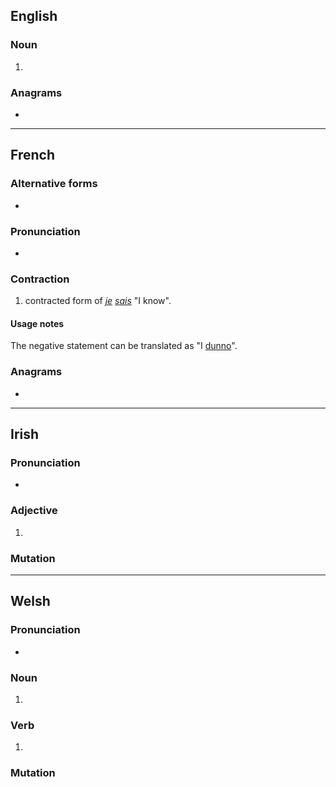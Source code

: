 {{also|cháis}}
==English==

===Noun===
{{head|en|noun form}}

# {{plural of|chai|lang=en}}

===Anagrams===
* {{anagrams|en|a=achis|Chias|chias}}

----

==French==

===Alternative forms===
* {{l|fr|ché}}

===Pronunciation===
* {{fr-IPA|ché}}

===Contraction===
{{head|fr|contractions}}

# {{lb|fr|informal}} contracted form of ''[[je]] [[sais]]'' "I know".

====Usage notes====
The negative statement {{m|fr|chais pas}} can be translated as "I [[dunno]]".

===Anagrams===
* {{l|fr|chias}}

----

==Irish==

===Pronunciation===
* {{IPA|[xaʃ]|lang=ga}}

===Adjective===
{{head|ga|mutated adjective}}

# {{ga-lenition of|cais}}

===Mutation===
{{ga-mut-cons|c|ais}}

----

==Welsh==

===Pronunciation===
* {{IPA|/χai̯s/|lang=cy}}

===Noun===
{{head|cy|mutated noun}}

# {{aspirate mutation of|cais|lang=cy}}

===Verb===
{{head|cy|mutated verb}}

# {{aspirate mutation of|cais|lang=cy}}

===Mutation===
{{cy-mut-auto|cais}}
